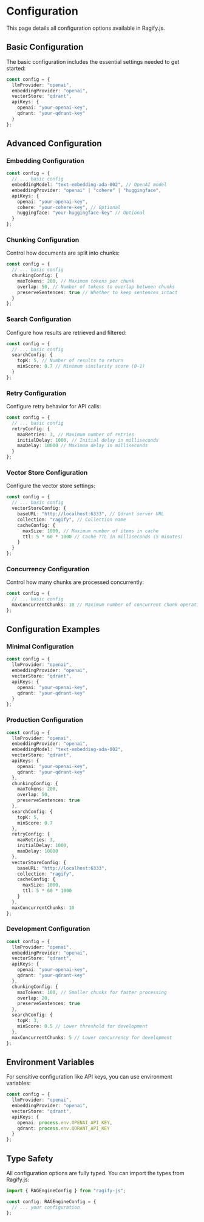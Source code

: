 # Configuration

This page details all configuration options available in Ragify.js.

## Basic Configuration

The basic configuration includes the essential settings needed to get started:

```typescript
const config = {
  llmProvider: "openai",
  embeddingProvider: "openai",
  vectorStore: "qdrant",
  apiKeys: {
    openai: "your-openai-key",
    qdrant: "your-qdrant-key"
  }
};
```

## Advanced Configuration

### Embedding Configuration

```typescript
const config = {
  // ... basic config
  embeddingModel: "text-embedding-ada-002", // OpenAI model
  embeddingProvider: "openai" | "cohere" | "huggingface",
  apiKeys: {
    openai: "your-openai-key",
    cohere: "your-cohere-key", // Optional
    huggingface: "your-huggingface-key" // Optional
  }
};
```

### Chunking Configuration

Control how documents are split into chunks:

```typescript
const config = {
  // ... basic config
  chunkingConfig: {
    maxTokens: 200, // Maximum tokens per chunk
    overlap: 50, // Number of tokens to overlap between chunks
    preserveSentences: true // Whether to keep sentences intact
  }
};
```

### Search Configuration

Configure how results are retrieved and filtered:

```typescript
const config = {
  // ... basic config
  searchConfig: {
    topK: 5, // Number of results to return
    minScore: 0.7 // Minimum similarity score (0-1)
  }
};
```

### Retry Configuration

Configure retry behavior for API calls:

```typescript
const config = {
  // ... basic config
  retryConfig: {
    maxRetries: 3, // Maximum number of retries
    initialDelay: 1000, // Initial delay in milliseconds
    maxDelay: 10000 // Maximum delay in milliseconds
  }
};
```

### Vector Store Configuration

Configure the vector store settings:

```typescript
const config = {
  // ... basic config
  vectorStoreConfig: {
    baseURL: "http://localhost:6333", // Qdrant server URL
    collection: "ragify", // Collection name
    cacheConfig: {
      maxSize: 1000, // Maximum number of items in cache
      ttl: 5 * 60 * 1000 // Cache TTL in milliseconds (5 minutes)
    }
  }
};
```

### Concurrency Configuration

Control how many chunks are processed concurrently:

```typescript
const config = {
  // ... basic config
  maxConcurrentChunks: 10 // Maximum number of concurrent chunk operations
};
```

## Configuration Examples

### Minimal Configuration

```typescript
const config = {
  llmProvider: "openai",
  embeddingProvider: "openai",
  vectorStore: "qdrant",
  apiKeys: {
    openai: "your-openai-key",
    qdrant: "your-qdrant-key"
  }
};
```

### Production Configuration

```typescript
const config = {
  llmProvider: "openai",
  embeddingProvider: "openai",
  embeddingModel: "text-embedding-ada-002",
  vectorStore: "qdrant",
  apiKeys: {
    openai: "your-openai-key",
    qdrant: "your-qdrant-key"
  },
  chunkingConfig: {
    maxTokens: 200,
    overlap: 50,
    preserveSentences: true
  },
  searchConfig: {
    topK: 5,
    minScore: 0.7
  },
  retryConfig: {
    maxRetries: 3,
    initialDelay: 1000,
    maxDelay: 10000
  },
  vectorStoreConfig: {
    baseURL: "http://localhost:6333",
    collection: "ragify",
    cacheConfig: {
      maxSize: 1000,
      ttl: 5 * 60 * 1000
    }
  },
  maxConcurrentChunks: 10
};
```

### Development Configuration

```typescript
const config = {
  llmProvider: "openai",
  embeddingProvider: "openai",
  vectorStore: "qdrant",
  apiKeys: {
    openai: "your-openai-key",
    qdrant: "your-qdrant-key"
  },
  chunkingConfig: {
    maxTokens: 100, // Smaller chunks for faster processing
    overlap: 20,
    preserveSentences: true
  },
  searchConfig: {
    topK: 3,
    minScore: 0.5 // Lower threshold for development
  },
  maxConcurrentChunks: 5 // Lower concurrency for development
};
```

## Environment Variables

For sensitive configuration like API keys, you can use environment variables:

```typescript
const config = {
  llmProvider: "openai",
  embeddingProvider: "openai",
  vectorStore: "qdrant",
  apiKeys: {
    openai: process.env.OPENAI_API_KEY,
    qdrant: process.env.QDRANT_API_KEY
  }
};
```

## Type Safety

All configuration options are fully typed. You can import the types from Ragify.js:

```typescript
import { RAGEngineConfig } from "ragify-js";

const config: RAGEngineConfig = {
  // ... your configuration
};
``` 